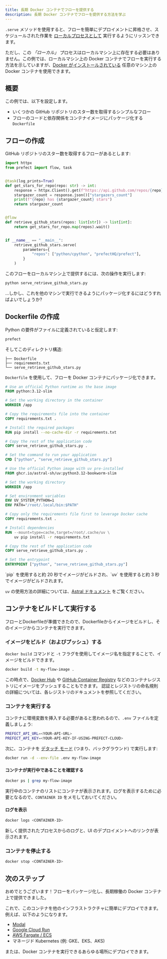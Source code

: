 ```yaml
---
title: 長期 Docker コンテナでフローを提供する
description: 長期 Docker コンテナでフローを提供する方法を学ぶ
---
```


`.serve` メソッドを使用すると、フローを簡単にデプロイメントに昇格させ、スケジュールされた作業を [ローカルプロセスとして](/v3/deploy/run-flows-in-local-processes) 実行するようにリッスンできます。

ただし、この _「ローカル」_ プロセスはローカルマシン上に存在する必要はありません。この例では、ローカルマシン上の Docker コンテナでフローを実行する方法を示していますが、[Docker がインストールされている](https://docs.docker.com/engine/install/) 任意のマシン上の Docker コンテナを使用できます。

## 概要
この例では、以下を設定します。

- いくつかの GitHub リポジトリのスター数を取得するシンプルなフロー
- フローのコードと依存関係をコンテナイメージにパッケージ化する `Dockerfile`

## フローの作成

GitHub リポジトリのスター数を取得するフローがあるとします:

```python serve_retrieve_github_stars.py {19-23}
import httpx
from prefect import flow, task


@task(log_prints=True)
def get_stars_for_repo(repo: str) -> int:
    response = httpx.Client().get(f"https://api.github.com/repos/{repo}")
    stargazer_count = response.json()["stargazers_count"]
    print(f"{repo} has {stargazer_count} stars")
    return stargazer_count


@flow
def retrieve_github_stars(repos: list[str]) -> list[int]:
    return get_stars_for_repo.map(repos).wait()


if __name__ == "__main__":
    retrieve_github_stars.serve(
        parameters={
            "repos": ["python/cpython", "prefectHQ/prefect"],
        }
    )
```

このフローをローカルマシン上で提供するには、次の操作を実行します:

```bash
python serve_retrieve_github_stars.py
```

...しかし、これを他のマシンで実行できるようにパッケージ化するにはどうすればよいでしょうか?

## Dockerfile の作成

Python の要件がファイルに定義されていると仮定します:

```txt requirements.txt
prefect
```

そしてこのディレクトリ構造:

```
├── Dockerfile
├── requirements.txt
└── serve_retrieve_github_stars.py
```

`Dockerfile` を使用して、フローを Docker コンテナにパッケージ化できます。

<CodeGroup>

```dockerfile Using pip
# Use an official Python runtime as the base image
FROM python:3.12-slim

# Set the working directory in the container
WORKDIR /app

# Copy the requirements file into the container
COPY requirements.txt .

# Install the required packages
RUN pip install --no-cache-dir -r requirements.txt

# Copy the rest of the application code
COPY serve_retrieve_github_stars.py .

# Set the command to run your application
CMD ["python", "serve_retrieve_github_stars.py"]
```

```dockerfile Using uv
# Use the official Python image with uv pre-installed
FROM ghcr.io/astral-sh/uv:python3.12-bookworm-slim

# Set the working directory
WORKDIR /app

# Set environment variables
ENV UV_SYSTEM_PYTHON=1
ENV PATH="/root/.local/bin:$PATH"

# Copy only the requirements file first to leverage Docker cache
COPY requirements.txt .

# Install dependencies
RUN --mount=type=cache,target=/root/.cache/uv \
    uv pip install -r requirements.txt

# Copy the rest of the application code
COPY serve_retrieve_github_stars.py .

# Set the entrypoint
ENTRYPOINT ["python", "serve_retrieve_github_stars.py"]
```

</CodeGroup>

<Note>
`pip` を使用すると約 20 秒でイメージがビルドされ、`uv` を使用すると約 3 秒でイメージがビルドされます。

`uv` の使用方法の詳細については、[Astral ドキュメント](https://docs.astral.sh/uv/guides/integration/docker/) をご覧ください。
</Note>

## コンテナをビルドして実行する

フローとDockerfileが準備できたので、Dockerfileからイメージをビルドし、そのイメージからコンテナを実行できます。

### イメージをビルド（およびプッシュ）する

`docker build` コマンドと `-t` フラグを使用してイメージ名を指定することで、イメージをビルドできます。

```bash
docker build -t my-flow-image .
```

この時点で、[Docker Hub](https://hub.docker.com/) や [GitHub Container Registry](https://docs.github.com/en/packages/working-with-a-github-packages-registry/working-with-the-container-registry) などのコンテナレジストリにイメージをプッシュすることもできます。
認証とレジストリの命名規則の詳細については、各レジストリのドキュメントを参照してください。

### コンテナを実行する

コンテナに環境変数を挿入する必要があると思われるので、`.env` ファイルを定義しましょう:

```bash .env
PREFECT_API_URL=<YOUR-API-URL>
PREFECT_API_KEY=<YOUR-API-KEY-IF-USING-PREFECT-CLOUD>
```

次に、コンテナを [デタッチ モード](https://docs.docker.com/engine/reference/commandline/run/#detached-d) (つまり、バックグラウンド) で実行します:

```bash
docker run -d --env-file .env my-flow-image
```

#### コンテナが実行中であることを確認する

```bash
docker ps | grep my-flow-image
```

実行中のコンテナのリストにコンテナが表示されます。ログを表示するために必要となるので、`CONTAINER ID` をメモしておいてください。

#### ログを表示

```bash
docker logs <CONTAINER-ID>
```

新しく提供されたプロセスからのログと、UI のデプロイメントへのリンクが表示されます。

### コンテナを停止する

```bash
docker stop <CONTAINER-ID>
```

## 次のステップ

おめでとうございます！フローをパッケージ化し、長期稼働の Docker コンテナ上で提供できました。

これで、このコンテナを他のインフラストラクチャに簡単にデプロイできます。例えば、以下のようになります。
- [Modal](https://modal.com/)
- [Google Cloud Run](https://cloud.google.com/run)
- [AWS Fargate / ECS](https://aws.amazon.com/fargate/)
- マネージド Kubernetes (例: GKE、EKS、AKS)

または、Docker コンテナを実行できるあらゆる場所にデプロイできます。